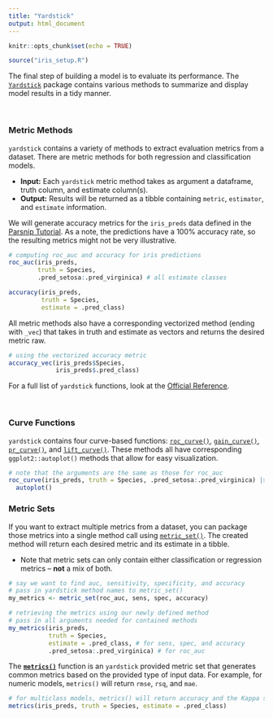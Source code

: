 ```yaml
---
title: "Yardstick"
output: html_document
---
```


```r
knitr::opts_chunk$set(echo = TRUE)

source("iris_setup.R")
```

The final step of building a model is to evaluate its performance. The [`Yardstick`](https://yardstick.tidymodels.org/) package contains various methods to summarize and display model results in a tidy manner. 

<br>

### Metric Methods ###

`yardstick` contains a variety of methods to extract evaluation metrics from a dataset. There are metric methods for both regression and classification models. 

* **Input:** Each `yardstick` metric method takes as argument a dataframe, truth column, and estimate column(s). 
* **Output:** Results will be returned as a tibble containing `metric`, `estimator`, and `estimate` information. 

We will generate accuracy metrics for the `iris_preds` data defined in the [Parsnip Tutorial](Parsnip.html). As a note, the predictions have a 100% accuracy rate, so the resulting metrics might not be very illustrative.

```r
# computing roc_auc and accuracy for iris predictions
roc_auc(iris_preds,
        truth = Species, 
        .pred_setosa:.pred_virginica) # all estimate classes

accuracy(iris_preds, 
         truth = Species, 
         estimate = .pred_class)
```

All metric methods also have a corresponding vectorized method (ending with `_vec`) that takes in truth and estimate as vectors and returns the desired metric raw. 

```r
# using the vectorized accuracy metric
accuracy_vec(iris_preds$Species, 
             iris_preds$.pred_class)
```

For a full list of `yardstick` functions, look at the [Official Reference](https://yardstick.tidymodels.org/reference/index.html).

<br>

### Curve Functions ###

`yardstick` contains four curve-based functions: [`roc_curve()`](https://yardstick.tidymodels.org/reference/roc_curve.html), [`gain_curve()`](https://yardstick.tidymodels.org/reference/gain_curve.html), [`pr_curve()`](https://yardstick.tidymodels.org/reference/pr_curve.html), and [`lift_curve()`](https://yardstick.tidymodels.org/reference/lift_curve.html). These methods all have corresponding `ggplot2::autoplot()` methods that allow for easy visualization. 

```r
# note that the arguments are the same as those for roc_auc
roc_curve(iris_preds, truth = Species, .pred_setosa:.pred_virginica) |>
  autoplot()
```

### Metric Sets ###

If you want to extract multiple metrics from a dataset, you can package those metrics into a single method call using [`metric_set()`](https://yardstick.tidymodels.org/reference/metric_set.html). The created method will return each desired metric and its estimate in a tibble.

* Note that metric sets can only contain either classification or regression metrics -- **not** a mix of both. 

```r
# say we want to find auc, sensitivity, specificity, and accuracy 
# pass in yardstick method names to metric_set()
my_metrics <- metric_set(roc_auc, sens, spec, accuracy)

# retrieving the metrics using our newly defined method 
# pass in all arguments needed for contained methods
my_metrics(iris_preds, 
           truth = Species,
           estimate = .pred_class, # for sens, spec, and accuracy
           .pred_setosa:.pred_virginica) # for roc_auc
```

The [**`metrics()`**](https://yardstick.tidymodels.org/reference/metrics.html) function is an `yardstick` provided metric set that generates common metrics based on the provided type of input data. For example, for numeric models, `metrics()` will return `rmse`, `rsq`, and `mae`. 

```r
# for multiclass models, metrics() will return accuracy and the Kappa statistic
metrics(iris_preds, truth = Species, estimate = .pred_class)
```